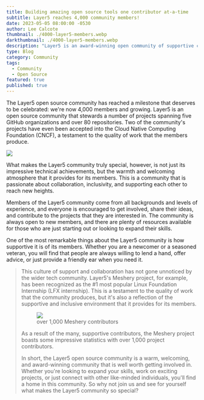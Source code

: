 ```yaml
---
title: Building amazing open source tools one contributor at-a-time
subtitle: Layer5 reaches 4,000 community members!
date: 2023-05-05 08:00:00 -0530
author: Lee Calcote
thumbnail: ./4000-layer5-members.webp
darkthumbnail: ./4000-layer5-members.webp
description: "Layer5 is an award-winning open community of supportive contributors"
type: Blog
category: Community
tags:
  - Community
  - Open Source
featured: true
published: true
---
```




<BlogWrapper>

The Layer5 open source community has reached a milestone that deserves to be celebrated: we're now 4,000 members and growing. Layer5 is an open source community that stewards a number of projects spanning five GitHub organizations and over 80 repositories. Two of the community's projects have even been accepted into the Cloud Native Computing Foundation (CNCF), a testament to the quality of work that the members produce.

<img src={mesheryMostPopular} className="image-left-no-shadow" />

What makes the Layer5 community truly special, however, is not just its impressive technical achievements, but the warmth and welcoming atmosphere that it provides for its members. This is a community that is passionate about collaboration, inclusivity, and supporting each other to reach new heights.


Members of the Layer5 community come from all backgrounds and levels of experience, and everyone is encouraged to get involved, share their ideas, and contribute to the projects that they are interested in. The community is always open to new members, and there are plenty of resources available for those who are just starting out or looking to expand their skills.

<p>
One of the most remarkable things about the Layer5 community is how supportive it is of its members. Whether you are a newcomer or a seasoned veteran, you will find that people are always willing to lend a hand, offer advice, or just provide a friendly ear when you need it.
</p>

<Blockquote quote="Thank you for recognising me as a Layer5 member. It is an honour for me to be part of such a welcoming community. Even the smallest contributions are recognised. I am learning new things every day and so happy to belong to this community." person="Naureen" />

This culture of support and collaboration has not gone unnoticed by the wider tech community. Layer5's Meshery project, for example, has been recognized as the #1 most popular Linux Foundation Internship (LFX internship). This is a testament to the quality of work that the community produces, but it's also a reflection of the supportive and inclusive environment that it provides for its members.

<Link to="/blog/community/meshery-surpasses-1000-contributors">
<figure className="imgWithCaption">
  <img src={Playfield} />
    <figcaption style={{textAlign: "center"}}>
      over 1,000 Meshery contributors
      <br />
   </figcaption>
</figure> 
</Link>
 As a result of the many, supportive contributors, the Meshery project boasts some impressive statistics with <Link to="/blog/community/meshery-surpasses-1000-contributors">over 1,000 project contributors</Link>.

In short, the Layer5 open source community is a warm, welcoming, and award-winning community that is well worth getting involved in. Whether you're looking to expand your skills, work on exciting projects, or just connect with other like-minded individuals, you'll find a home in this community. So why not join us and see for yourself what makes the <Link to="/community">Layer5 community</Link> so special?

</BlogWrapper>